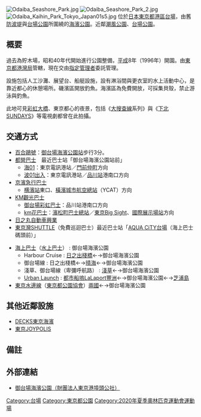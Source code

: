 [[File:Odaiba_Seashore_Park.jpg|thumb]]
[[File:Odaiba_Seashore_Park_2.jpg|thumb]]
[[File:Odaiba_Kaihin_Park_Tokyo_Japan01s5.jpg|thumb]]
{{japanese|japanese=お台場海浜公園|kana=おだいばかいひんこうえん|romaji=Odaiba Kaihin Kōen}}
{{nihongo|'''御台場海濱公園'''|お台場海浜公園}}位於[[日本|日本]][[東京都|東京都]][[港區_(東京都)|港區]][[御台場|台場]]，由舊[[防波堤|防波堤]]與[[台場公園|台場公園]]所圍繞的[[海濱公園|海濱公園]]。近鄰[[潮風公園|潮風公園]]、[[台場公園|台場公園]]。

== 概要 ==
過去為貯木場，昭和40年代開始進行公園整備，[[平成|平成]]8年（1996年）開園。由[[東京都港灣局|東京都港灣局]]管轄，現在交由[[指定管理者|指定管理者]]委託管理。

設施包括人工沙灘、展望台、船艇設施，設有淋浴間與更衣室的水上活動中心，是靠近都心的休憩場所。磯濱區開放釣魚。海濱區為免費開放，可採集貝殼，禁止游泳與釣魚。

此地可見[[彩虹大橋|彩虹大橋]]、東京都心的夜景，包括《[[大搜查線|大搜查線]]系列》與《[[下北SUNDAYS|下北SUNDAYS]]》等電視劇都曾在此拍攝。

== 交通方式 ==
* [[百合鷗號|百合鷗號]]：[[御台場海濱公園車站|御台場海濱公園站]]步行3分。
* [[都營巴士|都營巴士]]　最近巴士站「御台場海濱公園站前」
** [[都營巴士深川營業所#海01系統|海01]]：東京電訊港站／[[門前仲町站|門前仲町]]方向
** [[都營巴士品川營業所#波01系統|波01出入]]：東京電訊港站／[[品川站|品川站]]港南口方向
* [[京濱急行巴士|京濱急行巴士]]
**[[横濱站|横濱站]]東口、[[橫濱城市航空總站|橫濱城市航空總站]]（YCAT）方向
* [[KM觀光巴士|KM觀光巴士]]
**[[KM觀光巴士#御台場彩虹巴士|御台場彩虹巴士]]：品川站港南口方向
**[[KM觀光巴士#km花巴士|km花巴士]]：[[濱松町巴士總站|濱松町巴士總站]]／[[東京國際展示場|東京Big Sight]]、[[國際展示場站|國際展示場站]]方向
* [[日之丸自動車興業|日之丸自動車興業]]
*[[東京灣SHUTTLE|東京灣SHUTTLE]]（免費巡迴巴士）最近巴士站「[[AQUA_CiTY台場|AQUA CiTY台場]]（海上巴士碼頭前）」

*[[海上巴士|海上巴士]]（[[水上巴士|水上巴士]]） : 御台場海濱公園
**Harbour Cruise : [[日之出棧橋|日之出棧橋]]←→御台場海濱公園
**御台場線 : 日之出棧橋←→[[晴海_(東京都中央區)|晴海]]←→御台場海濱公園
**淺草、御台場線（卑彌呼航路） : [[淺草|淺草]]←→御台場海濱公園
**[[Urban_Launch|Urban Launch]] : [[都市船塢LaLaport豐洲|都市船塢LaLaport豐洲]]←→御台場海濱公園←→[[芝浦島|芝浦島]]
*[[東京水邊線|東京水邊線]]（[[東京都公園協會|東京都公園協會]]）[[兩國_(墨田區)|兩國]]←→御台場海濱公園

== 其他近鄰設施 ==
*[[DECKS東京海濱|DECKS東京海濱]]
*[[東京JOYPOLIS|東京JOYPOLIS]]

== 備註 ==
<references/>
== 外部連結 ==
{{Commonscat|Odaiba Kaihin Park}}
* [http://www.tptc.co.jp/park/odaiba.htm 御台場海濱公園（財團法人東京港埠頭公社）] {{Wayback|url=http://www.tptc.co.jp/park/odaiba.htm |date=20210426071049 }}
{{東京臨海副都心景點}}
{{東京都立海上公園}}
{{2020年夏季奧林匹克運動會比賽場館}}
{{coord|35|37|50.9|N|139|46|35.8|E|display=title}}
{{DEFAULTSORT:Odaiba kaihin koen}}
[[Category:台場|Category:台場]]
[[Category:東京都公園|Category:東京都公園]]
[[Category:2020年夏季奧林匹克運動會運動場|Category:2020年夏季奧林匹克運動會運動場]]